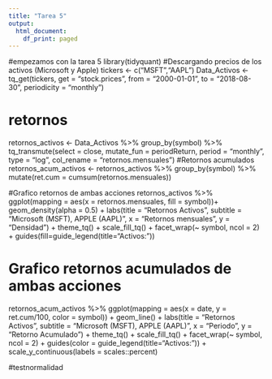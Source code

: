 ```yaml
---
title: "Tarea 5"
output:
  html_document:
    df_print: paged
---
```

#empezamos con la tarea 5
library(tidyquant)
#Descargando precios de los activos (Microsoft y Apple)
tickers <- c("MSFT","AAPL")
Data_Activos  <- tq_get(tickers, 
                        get = "stock.prices", 
                        from = "2000-01-01", 
                        to = "2018-08-30", 
                        periodicity = "monthly")

# retornos 
retornos_activos <- Data_Activos %>% 
  group_by(symbol) %>% 
  tq_transmute(select = close,
               mutate_fun = periodReturn,
               period = "monthly",
               type = "log",
               col_rename = "retornos.mensuales")
#Retornos acumulados
retornos_acum_activos <- retornos_activos %>% 
  group_by(symbol) %>% 
  mutate(ret.cum = cumsum(retornos.mensuales))

#Grafico retornos de ambas acciones 
retornos_activos %>% 
  ggplot(mapping = aes(x = retornos.mensuales, fill = symbol))+
  geom_density(alpha = 0.5) +
  labs(title = "Retornos Activos", subtitle = "Microsoft (MSFT), APPLE (AAPL)",
       x = "Retornos mensuales", y = "Densidad") + 
  theme_tq() +
  scale_fill_tq() + 
  facet_wrap(~ symbol, ncol = 2) + 
  guides(fill=guide_legend(title="Activos:"))

# Grafico retornos acumulados de ambas acciones

retornos_acum_activos %>% 
  ggplot(mapping = aes(x = date, y = ret.cum/100, color = symbol)) +
  geom_line() + 
  labs(title = "Retornos Activos", subtitle = "Microsoft (MSFT), APPLE (AAPL)",
       x = "Periodo", y = "Retorno Acumulado") + 
  theme_tq() +
  scale_fill_tq() + 
  facet_wrap(~ symbol, ncol = 2) + 
  guides(color = guide_legend(title="Activos:")) + 
  scale_y_continuous(labels = scales::percent)


#testnormalidad





